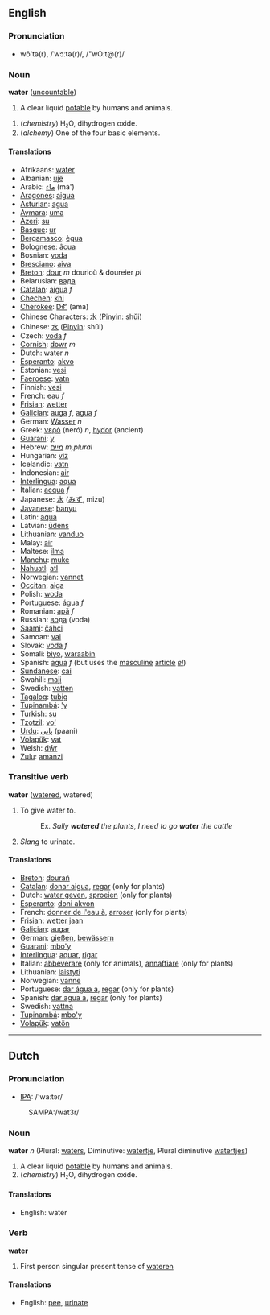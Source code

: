 ==English==
===Pronunciation===
*wô'tə(r), /ˈwɔːtə(r)/, /"wO:t@(r)/
<!-- this is British pronunciation but US pronunciation differs only due to rhoticity and cot-caught merger and is therefore systematic and does not warrant a separate transcription -->

===Noun===

'''water''' ([[uncountable]])

# A clear liquid [[potable]] by humans and animals.
<!-- there should be a countable sense here: "waters" -->
# (''chemistry'') H<small><sub>2</sub></small>O, dihydrogen oxide.
# (''alchemy'') One of the four basic elements.

====Translations====
*Afrikaans:  [[water]]
*Albanian: [[ujë]]
*Arabic: [[ماء]] (mā')
*[[Aragones]]:  [[aigua]]
*[[Asturian]]: [[agua]]
*[[Aymara]]: [[uma]] 
*[[Azeri]]: [[su]]
*[[Basque]]: [[ur]]
*[[Bergamasco]]: [[ègua]]
*[[Bolognese]]: [[âcua]]
*Bosnian: [[voda]]
*[[Bresciano]]: [[aiva]]
*[[Breton]]: [[dour]] ''m'' dourioù & doureier ''pl''
*Belarusian: [[вaдa]]
*[[Catalan]]: [[aigua]] ''f''
*[[Chechen]]: [[khi]]<!-- it would be nice to have the old cyrillic version too -->
*[[Cherokee]]: [[ᎠᎹ]] (ama)
*Chinese Characters: [[水]] ([[Pinyin]]: shǔi)
*Chinese: [[水]] ([[Pinyin]]: shǔi)
*Czech: [[voda]] ''f''
*[[Cornish]]: [[dowr]] ''m''
*Dutch: water ''n''
*[[Esperanto]]: [[akvo]] 
*Estonian: [[vesi]]
*[[Faeroese]]: [[vatn]]
*Finnish: [[vesi]]
*French: [[eau]] ''f''
*[[Frisian]]: [[wetter]]
*[[Galician]]: [[auga]] ''f'', [[agua]] ''f''
*German: [[Wasser]] ''n''
*Greek: [[νερό]] (ner&oacute;) ''n'', [[hydor]] (ancient)
*[[Guarani]]: [[y]]
*Hebrew: [[מיים]] ''m,plural'' 
*Hungarian: [[víz]]
*Icelandic: [[vatn]]
*Indonesian: [[air]]
*[[Interlingua]]: [[aqua]]
*Italian: [[acqua]] ''f''
*Japanese: [[水]] ([[みず]], mizu)
*[[Javanese]]: [[banyu]]
*Latin: [[aqua]]
*Latvian: [[ūdens]]
*Lithuanian: [[vanduo]] 
*Malay: [[air]]
*Maltese: [[ilma]]
*[[Manchu]]: [[muke]]
*[[Nahuatl]]: [[atl]]
*Norwegian: [[vannet]]
*[[Occitan]]: [[aiga]]
*Polish: [[woda]]
*Portuguese: [[água]] ''f''
*Romanian: [[apă]] ''f''
*Russian: [[вода]] (voda)
*[[Saami]]: [[čáhci]]
*Samoan: [[vai]]
*Slovak: [[voda]] ''f''
*Somali: [[biyo]], [[waraabin]]
*Spanish: [[agua]] ''f'' (but uses the [[masculine]] [[article]] ''[[el]]'')
*[[Sundanese]]: [[cai]]
*Swahili: [[maji]]
*Swedish: [[vatten]] 
*[[Tagalog]]: [[tubig]]
*[[Tupinambá]]: [['y]]
*Turkish: [[su]]
*[[Tzotzil]]: [[voʻ]]
*[[Urdu]]: [[پانی]] (paani)
*[[Volapük]]: [[vat]]
*Welsh: [[dŵr]]
*[[Zulu]]: [[amanzi]]

===Transitive verb===

'''water''' ([[watered]], watered)

# To give water to.
#:Ex. ''Sally '''watered''' the plants'', ''I need to go '''water''' the cattle''
#''Slang'' to urinate.

====Translations====
*[[Breton]]: [[dourañ]]
*[[Catalan]]: [[donar aigua]], [[regar]] (only for plants)
*Dutch: [[water geven]], [[sproeien]] (only for plants)
*[[Esperanto]]: [[doni akvon]]
*French: [[donner de l'eau à]], [[arroser]] (only for plants)
*[[Frisian]]: [[wetter jaan]]
*[[Galician]]: [[augar]]
*German: [[gießen]], [[bewässern]]
*[[Guarani]]: [[mbo'y]]
*[[Interlingua]]: [[aquar]], [[rigar]]
*Italian: [[abbeverare]] (only for animals), [[annaffiare]] (only for plants)
*Lithuanian: [[laistyti]]
*Norwegian: [[vanne]]
*Portuguese: [[dar água a]], [[regar]] (only for plants)
*Spanish: [[dar agua a]], [[regar]] (only for plants)
*Swedish: [[vattna]]
*[[Tupinambá]]: [[mbo'y]]
*[[Volapük]]: [[vatön]]

----

==Dutch==
===Pronunciation===
<!-- these prounciations don't match - which one is correct?
     the SAMPA for 1 is /"wa:t@r/, the IPA for 2 is /watɜr/ -->
*[[w:IPA|IPA]]: /'waːtər/
: SAMPA:/wat3r/

===Noun===

'''water''' ''n'' (Plural: [[waters]], Diminutive: [[watertje]], Plural diminutive [[watertjes]])

# A clear liquid [[potable]] by humans and animals.
# (''chemistry'') H<small><sub>2</sub></small>O, dihydrogen oxide.

====Translations====
*English: water

===Verb===

'''water'''

# First person singular present tense of [[wateren]]

====Translations====
*English: [[pee]], [[urinate]]